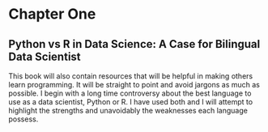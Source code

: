 # Chapter One

## Python vs R in Data Science: A Case for Bilingual Data Scientist

This book will also contain resources that will be  helpful in making others learn programming. It will be straight to point and avoid jargons as much as possible. I begin with a long time controversy about the best language to use as a data scientist, Python or R. I have used both and I will attempt to highlight the strengths and unavoidably the weaknesses each language possess.

